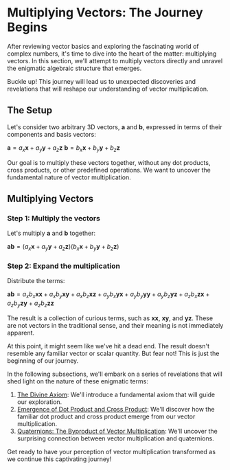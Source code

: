 
# Multiplying Vectors: The Journey Begins

After reviewing vector basics and exploring the fascinating world of complex numbers, it's time to dive into the heart of the matter: multiplying vectors. In this section, we'll attempt to multiply vectors directly and unravel the enigmatic algebraic structure that emerges.

<Callout type="info">
Buckle up! This journey will lead us to unexpected discoveries and revelations that will reshape our understanding of vector multiplication.
</Callout>

## The Setup

Let's consider two arbitrary 3D vectors, $\mathbf{a}$ and $\mathbf{b}$, expressed in terms of their components and basis vectors:

$\mathbf{a} = a_x\mathbf{x} + a_y\mathbf{y} + a_z\mathbf{z}$
$\mathbf{b} = b_x\mathbf{x} + b_y\mathbf{y} + b_z\mathbf{z}$

Our goal is to multiply these vectors together, without any dot products, cross products, or other predefined operations. We want to uncover the fundamental nature of vector multiplication.

## Multiplying Vectors

<Steps>

### Step 1: Multiply the vectors
Let's multiply $\mathbf{a}$ and $\mathbf{b}$ together:

$\mathbf{a}\mathbf{b} = (a_x\mathbf{x} + a_y\mathbf{y} + a_z\mathbf{z})(b_x\mathbf{x} + b_y\mathbf{y} + b_z\mathbf{z})$

### Step 2: Expand the multiplication
Distribute the terms:

$\mathbf{a}\mathbf{b} = a_xb_x\mathbf{xx} + a_xb_y\mathbf{xy} + a_xb_z\mathbf{xz} + a_yb_x\mathbf{yx} + a_yb_y\mathbf{yy} + a_yb_z\mathbf{yz} + a_zb_x\mathbf{zx} + a_zb_y\mathbf{zy} + a_zb_z\mathbf{zz}$

</Steps>

The result is a collection of curious terms, such as $\mathbf{xx}$, $\mathbf{xy}$, and $\mathbf{yz}$. These are not vectors in the traditional sense, and their meaning is not immediately apparent.

<Callout type="warning">
At this point, it might seem like we've hit a dead end. The result doesn't resemble any familiar vector or scalar quantity. But fear not! This is just the beginning of our journey.
</Callout>

In the following subsections, we'll embark on a series of revelations that will shed light on the nature of these enigmatic terms:

1. [The Divine Axiom](/multiplying-vectors-the-journey-begins/the-divine-axiom): We'll introduce a fundamental axiom that will guide our exploration.
2. [Emergence of Dot Product and Cross Product](/multiplying-vectors-the-journey-begins/emergence-of-dot-product-and-cross-product): We'll discover how the familiar dot product and cross product emerge from our vector multiplication.
3. [Quaternions: The Byproduct of Vector Multiplication](/multiplying-vectors-the-journey-begins/quaternions-the-byproduct-of-vector-multiplication): We'll uncover the surprising connection between vector multiplication and quaternions.

Get ready to have your perception of vector multiplication transformed as we continue this captivating journey!